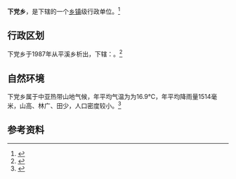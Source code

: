 '''下党乡'''，是{{PRC admin/fullname|35/09/24/209/000|3}}下辖的一个[[乡镇|乡镇]]级行政单位。<ref>{{PRC admin/ref sgc|{{PRC admin/parent|35/09/24/209/000}}}}</ref>{{中国乡级行政区|35/09/24/209/000}}

== 行政区划 ==

下党乡于1987年从平溪乡析出，下辖：{{PRC admin/children|35/09/24/209/000}}。<ref>{{PRC admin/ref sgc|35/09/24/209/000}}</ref>

== 自然环境 ==
下党乡属于中亚热带山地气候，年平均气温为为16.9℃，年平均降雨量1514毫米，山高、林广、田少，人口密度较小。<ref>{{Cite book|title=中国县域统计年鉴·2018（乡镇卷）[M]|last=国家统计局|first=农村社会经济调查司|publisher=中国统计出版社|year=2019|isbn=|location=北京|pages=237}}</ref>

== 参考资料 ==

{{reflist}}

{{行政区划小作品}}
{{PRC admin/navcat|35/09/24/209/000}}